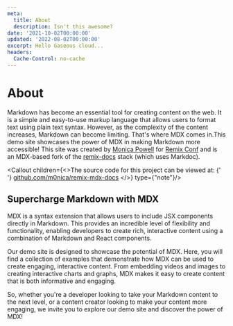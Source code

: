 ```yaml
---
meta:
  title: About
  description: Isn't this awesome?
date: '2021-10-02T00:00:00'
updated: '2022-08-02T00:00:00'
excerpt: Hello Gaseous cloud...
headers:
  Cache-Control: no-cache
---
```


# About

Markdown has become an essential tool for creating content on the web. It is a simple and easy-to-use markup language that allows users to format text using plain text syntax. However, as the complexity of the content increases, Markdown can become limiting. That's where MDX comes in.This demo site showcases the power of MDX in making Markdown more accessible! This site was created by [Monica Powell](https://aboutmonica.com) for [Remix Conf](https://remix.run/conf) and is an MDX-based fork of the [remix-docs](https://github.com/freekrai/remix-docs) stack (which uses Markdoc).


<Callout children={<>The source code for this project can be viewed at: {' '}
  <a href="https://github.com/m0nica/remix-mdx-docs">github.com/m0nica/remix-mdx-docs</a>
</>} type={"note"}/>


## Supercharge Markdown with MDX

MDX is a syntax extension that allows users to include JSX components directly in Markdown. This provides an incredible level of flexibility and functionality, enabling developers to create rich, interactive content using a combination of Markdown and React components.

Our demo site is designed to showcase the potential of MDX. Here, you will find a collection of examples that demonstrate how MDX can be used to create engaging, interactive content. From embedding videos and images to creating interactive charts and graphs, MDX makes it easy to create content that is both informative and engaging.

So, whether you're a developer looking to take your Markdown content to the next level, or a content creator looking to make your content more engaging, we invite you to explore our demo site and discover the power of MDX!